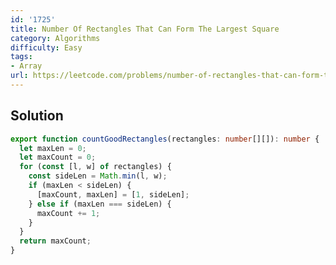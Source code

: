 ```yaml
---
id: '1725'
title: Number Of Rectangles That Can Form The Largest Square
category: Algorithms
difficulty: Easy
tags:
- Array
url: https://leetcode.com/problems/number-of-rectangles-that-can-form-the-largest-square
---
```


## Solution

```typescript filename="solution.ts" copy
export function countGoodRectangles(rectangles: number[][]): number {
  let maxLen = 0;
  let maxCount = 0;
  for (const [l, w] of rectangles) {
    const sideLen = Math.min(l, w);
    if (maxLen < sideLen) {
      [maxCount, maxLen] = [1, sideLen];
    } else if (maxLen === sideLen) {
      maxCount += 1;
    }
  }
  return maxCount;
}
```

